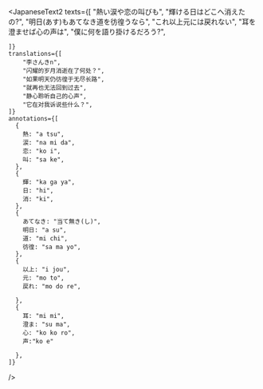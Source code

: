 

<JapaneseText2
    texts={[
        "熱い涙や恋の叫びも",
        "輝ける日はどこへ消えたの?",
        "明日(あす)もあてなき道を彷徨うなら",
        "これ以上元には戻れない",
        "耳を澄ませば心の声は",
        "僕に何を語り掛けるだろう?",
        
    ]}
    translations={[
        "李さんきn",
        "闪耀的岁月消逝在了何处？",
        "如果明天仍彷徨于无尽长路",
        "就再也无法回到过去",
        "静心聆听自己的心声",
        "它在对我诉说些什么？",
    ]}
    annotations={[
      {
        熱: "a tsu",
        涙: "na mi da",
        恋: "ko i",
        叫: "sa ke",
      },
      {
        輝: "ka ga ya",
        日: "hi",
        消: "ki",
      },
      {
        あてなき: "当て無き(し)",
        明日: "a su",
        道: "mi chi",
        彷徨: "sa ma yo",
      },
      {
        以上: "i jou",
        元: "mo to",
        戻れ: "mo do re",
   
      },
      {
        耳: "mi mi",
        澄ま: "su ma",
        心: "ko ko ro",
        声:"ko e"
   
      },
    ]}
/>
